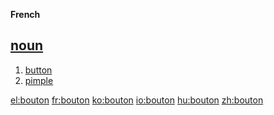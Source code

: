 '''French'''

==[[noun]]==
#[[button]]
#[[pimple]]

[[el:bouton]]
[[fr:bouton]]
[[ko:bouton]]
[[io:bouton]]
[[hu:bouton]]
[[zh:bouton]]